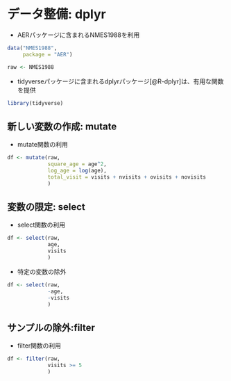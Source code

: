 # データ整備: dplyr

- AERパッケージに含まれるNMES1988を利用

```r
data("NMES1988",
     package = "AER")

raw <- NMES1988
```

- tidyverseパッケージに含まれるdplyrパッケージ[@R-dplyr]は、有用な関数を提供

```r
library(tidyverse)
```

## 新しい変数の作成: mutate

- mutate関数の利用

```r
df <- mutate(raw,
             square_age = age^2,
             log_age = log(age),
             total_visit = visits + nvisits + ovisits + novisits
             )
```


## 変数の限定: select

- select関数の利用

```r
df <- select(raw,
             age,
             visits
             )
```

- 特定の変数の除外

```r
df <- select(raw,
             -age,
             -visits
             )
```

## サンプルの除外:filter

- filter関数の利用

```r
df <- filter(raw,
             visits >= 5
             )
```

